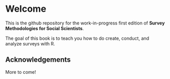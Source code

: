 # Welcome {.unnumbered}

This is the github repository for the work-in-progress first edition of **Survey Methodologies for Social Scientists**.

The goal of this book is to teach you how to do create, conduct, and analyze surveys with R.

## Acknowledgements {.unnumbered}

More to come!